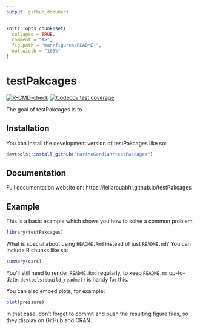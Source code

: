```yaml
---
output: github_document
---
```


<!-- README.md is generated from README.Rmd. Please edit that file -->

```r
knitr::opts_chunk$set(
  collapse = TRUE,
  comment = "#>",
  fig.path = "man/figures/README-",
  out.width = "100%"
)
```

# testPakcages

<!-- badges: start -->
[![R-CMD-check](https://github.com/leilarouabhi/testPakcages/actions/workflows/R-CMD-check.yaml/badge.svg)](https://github.com/leilarouabhi/testPakcages/actions/workflows/R-CMD-check.yaml)
[![Codecov test coverage](https://codecov.io/gh/leilarouabhi/testPakcages/branch/main/graph/badge.svg)](https://app.codecov.io/gh/leilarouabhi/testPakcages?branch=main)
<!-- badges: end -->

The goal of testPakcages is to ...

## Installation

You can install the development version of testPakcages like so:

```r
devtools::install_github("MarineGardian/testPakcages")
```


## Documentation

Full documentation website on: https://leilarouabhi.github.io/testPakcages

## Example

This is a basic example which shows you how to solve a common problem:

```r
library(testPakcages)

```

What is special about using `README.Rmd` instead of just `README.md`? You can include R chunks like so:

```r
summary(cars)
```

You'll still need to render `README.Rmd` regularly, to keep `README.md` up-to-date. `devtools::build_readme()` is handy for this.

You can also embed plots, for example:

```r
plot(pressure)
```

In that case, don't forget to commit and push the resulting figure files, so they display on GitHub and CRAN.
